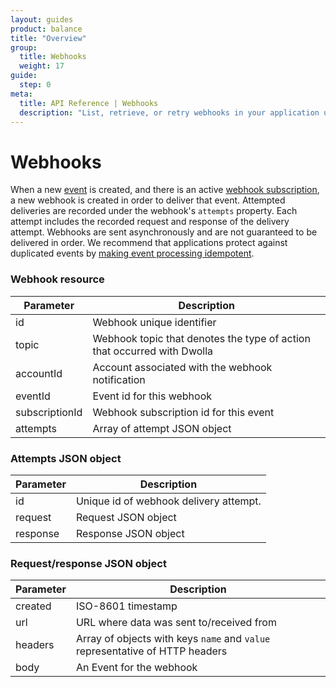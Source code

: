 ```yaml
---
layout: guides
product: balance
title: "Overview"
group:
  title: Webhooks
  weight: 17
guide:
  step: 0
meta:
  title: API Reference | Webhooks
  description: "List, retrieve, or retry webhooks in your application using the Dwolla API."
---
```


# Webhooks

When a new [event](/api-reference/events) is created, and there is an active [webhook subscription](/api-reference/webhook-subscriptions), a new webhook is created in order to deliver that event. Attempted deliveries are recorded under the webhook's `attempts` property. Each attempt includes the recorded request and response of the delivery attempt. Webhooks are sent asynchronously and are not guaranteed to be delivered in order. We recommend that applications protect against duplicated events by [making event processing idempotent](/guides/webhooks/process-validate#check-for-duplicate-events).

### Webhook resource

| Parameter      | Description                                                             |
| -------------- | ----------------------------------------------------------------------- |
| id             | Webhook unique identifier                                               |
| topic          | Webhook topic that denotes the type of action that occurred with Dwolla |
| accountId      | Account associated with the webhook notification                        |
| eventId        | Event id for this webhook                                               |
| subscriptionId | Webhook subscription id for this event                                  |
| attempts       | Array of attempt JSON object                                            |

### Attempts JSON object

| Parameter | Description                            |
| --------- | -------------------------------------- |
| id        | Unique id of webhook delivery attempt. |
| request   | Request JSON object                    |
| response  | Response JSON object                   |

### Request/response JSON object

| Parameter | Description                                                                  |
| --------- | ---------------------------------------------------------------------------- |
| created   | ISO-8601 timestamp                                                           |
| url       | URL where data was sent to/received from                                     |
| headers   | Array of objects with keys `name` and `value` representative of HTTP headers |
| body      | An Event for the webhook                                                     |
